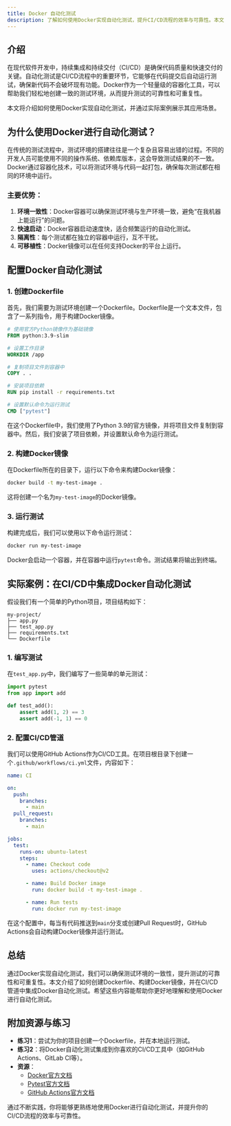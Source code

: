 ```yaml
---
title: Docker 自动化测试
description: 了解如何使用Docker实现自动化测试，提升CI/CD流程的效率与可靠性。本文将从基础概念讲起，逐步引导你完成Docker自动化测试的配置与实践。
---
```


## 介绍

在现代软件开发中，持续集成和持续交付（CI/CD）是确保代码质量和快速交付的关键。自动化测试是CI/CD流程中的重要环节，它能够在代码提交后自动运行测试，确保新代码不会破坏现有功能。Docker作为一个轻量级的容器化工具，可以帮助我们轻松地创建一致的测试环境，从而提升测试的可靠性和可重复性。

本文将介绍如何使用Docker实现自动化测试，并通过实际案例展示其应用场景。

## 为什么使用Docker进行自动化测试？

在传统的测试流程中，测试环境的搭建往往是一个复杂且容易出错的过程。不同的开发人员可能使用不同的操作系统、依赖库版本，这会导致测试结果的不一致。Docker通过容器化技术，可以将测试环境与代码一起打包，确保每次测试都在相同的环境中运行。

### 主要优势：
1. **环境一致性**：Docker容器可以确保测试环境与生产环境一致，避免“在我机器上能运行”的问题。
2. **快速启动**：Docker容器启动速度快，适合频繁运行的自动化测试。
3. **隔离性**：每个测试都在独立的容器中运行，互不干扰。
4. **可移植性**：Docker镜像可以在任何支持Docker的平台上运行。

## 配置Docker自动化测试

### 1. 创建Dockerfile

首先，我们需要为测试环境创建一个Dockerfile。Dockerfile是一个文本文件，包含了一系列指令，用于构建Docker镜像。

```dockerfile
# 使用官方Python镜像作为基础镜像
FROM python:3.9-slim

# 设置工作目录
WORKDIR /app

# 复制项目文件到容器中
COPY . .

# 安装项目依赖
RUN pip install -r requirements.txt

# 设置默认命令为运行测试
CMD ["pytest"]
```

在这个Dockerfile中，我们使用了Python 3.9的官方镜像，并将项目文件复制到容器中。然后，我们安装了项目依赖，并设置默认命令为运行测试。

### 2. 构建Docker镜像

在Dockerfile所在的目录下，运行以下命令来构建Docker镜像：

```bash
docker build -t my-test-image .
```

这将创建一个名为`my-test-image`的Docker镜像。

### 3. 运行测试

构建完成后，我们可以使用以下命令运行测试：

```bash
docker run my-test-image
```

Docker会启动一个容器，并在容器中运行`pytest`命令。测试结果将输出到终端。

## 实际案例：在CI/CD中集成Docker自动化测试

假设我们有一个简单的Python项目，项目结构如下：

```
my-project/
├── app.py
├── test_app.py
├── requirements.txt
└── Dockerfile
```

### 1. 编写测试

在`test_app.py`中，我们编写了一些简单的单元测试：

```python
import pytest
from app import add

def test_add():
    assert add(1, 2) == 3
    assert add(-1, 1) == 0
```

### 2. 配置CI/CD管道

我们可以使用GitHub Actions作为CI/CD工具。在项目根目录下创建一个`.github/workflows/ci.yml`文件，内容如下：

```yaml
name: CI

on:
  push:
    branches:
      - main
  pull_request:
    branches:
      - main

jobs:
  test:
    runs-on: ubuntu-latest
    steps:
      - name: Checkout code
        uses: actions/checkout@v2

      - name: Build Docker image
        run: docker build -t my-test-image .

      - name: Run tests
        run: docker run my-test-image
```

在这个配置中，每当有代码推送到`main`分支或创建Pull Request时，GitHub Actions会自动构建Docker镜像并运行测试。

## 总结

通过Docker实现自动化测试，我们可以确保测试环境的一致性，提升测试的可靠性和可重复性。本文介绍了如何创建Dockerfile、构建Docker镜像，并在CI/CD管道中集成Docker自动化测试。希望这些内容能帮助你更好地理解和使用Docker进行自动化测试。

## 附加资源与练习

- **练习1**：尝试为你的项目创建一个Dockerfile，并在本地运行测试。
- **练习2**：将Docker自动化测试集成到你喜欢的CI/CD工具中（如GitHub Actions、GitLab CI等）。
- **资源**：
  - [Docker官方文档](https://docs.docker.com/)
  - [Pytest官方文档](https://docs.pytest.org/en/stable/)
  - [GitHub Actions官方文档](https://docs.github.com/en/actions)

通过不断实践，你将能够更熟练地使用Docker进行自动化测试，并提升你的CI/CD流程的效率与可靠性。